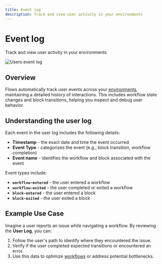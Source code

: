 ```yaml
---
title: Event log
description: Track and view user activity in your environments
---
```


# Event log

Track and view user activity in your environments

![Users event log](/users/log.png)

## Overview

Flows automatically track user events across your [environments](/organization-setup/environments), maintaining a detailed history of interactions. This includes workflow state changes and block transitions, helping you inspect and debug user behavior.

## Understanding the user log

Each event in the user log includes the following details:

- **Timestamp** - the exact date and time the event occurred
- **Event Type** - categorizes the event (e.g., block transition, workflow completion)
- **Event name** - identifies the workflow and block associated with the event

Event types include:

- **`workflow-entered`** - the user entered a workflow
- **`workflow-exited`** - the user completed or exited a workflow
- **`block-entered`** - the user entered a block
- **`block-exited`** - the user exited a block

## Example Use Case

Imagine a user reports an issue while navigating a workflow. By reviewing the **User Log**, you can:

1. Follow the user's path to identify where they encountered the issue.
2. Verify if the user completed expected transitions or encountered an error.
3. Use this data to optimize [workflows](/workflows) or address potential bottlenecks.
